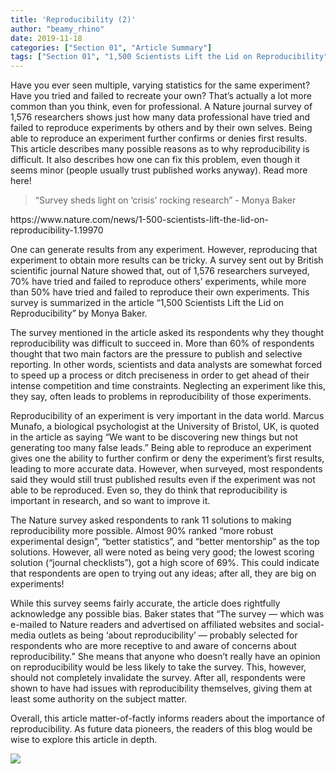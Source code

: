```yaml
---
title: 'Reproducibility (2)'
author: "beamy_rhino"
date: 2019-11-18
categories: ["Section 01", "Article Summary"]
tags: ["Section 01", "1,500 Scientists Lift the Lid on Reproducibility"]
---
```


Have you ever seen multiple, varying statistics for the same experiment? Have you tried and failed to recreate your own? That’s actually a lot more common than you think, even for professional. A Nature journal survey of 1,576 researchers shows just how many data professional have tried and failed to reproduce experiments by others and by their own selves. Being able to reproduce an experiment further confirms or denies first results. This article describes many possible reasons as to why reproducibility is difficult. It also describes how one can fix this problem, even though it seems minor (people usually trust published works anyway). Read more here!

> "Survey sheds light on 'crisis' rocking research"
> - Monya Baker

https://www.nature.com/news/1-500-scientists-lift-the-lid-on-reproducibility-1.19970

One can generate results from any experiment. However, reproducing that experiment to obtain more results can be tricky. A survey sent out by British scientific journal Nature showed that, out of 1,576 researchers surveyed, 70% have tried and failed to reproduce others’ experiments, while more than 50% have tried and failed to reproduce their own experiments. This survey is summarized in the article “1,500 Scientists Lift the Lid on Reproducibility” by Monya Baker.

The survey mentioned in the article asked its respondents why they thought reproducibility was difficult to succeed in. More than 60% of respondents thought that two main factors are the pressure to publish and selective reporting. In other words, scientists and data analysts are somewhat forced to speed up a process or ditch preciseness in order to get ahead of their intense competition and time constraints. Neglecting an experiment like this, they say, often leads to problems in reproducibility of those experiments.

Reproducibility of an experiment is very important in the data world. Marcus Munafo, a biological psychologist at the University of Bristol, UK, is quoted in the article as saying “We want to be discovering new things but not generating too many false leads.” Being able to reproduce an experiment gives one the ability to further confirm or deny the experiment’s first results, leading to more accurate data. However, when surveyed, most respondents said they would still trust published results even if the experiment was not able to be reproduced. Even so, they do think that reproducibility is important in research, and so want to improve it.

The Nature survey asked respondents to rank 11 solutions to making reproducibility more possible. Almost 90% ranked “more robust experimental design”, “better statistics”, and “better mentorship” as the top solutions. However, all were noted as being very good; the lowest scoring solution (“journal checklists”), got a high score of 69%. This could indicate that respondents are open to trying out any ideas; after all, they are big on experiments!

While this survey seems fairly accurate, the article does rightfully acknowledge any possible bias. Baker states that “The survey — which was e-mailed to Nature readers and advertised on affiliated websites and social-media outlets as being 'about reproducibility' — probably selected for respondents who are more receptive to and aware of concerns about reproducibility.” She means that anyone who doesn’t really have an opinion on reproducibility would be less likely to take the survey. This, however, should not completely invalidate the survey. After all, respondents were shown to have had issues with reproducibility themselves, giving them at least some authority on the subject matter.

Overall, this article matter-of-factly informs readers about the importance of reproducibility. As future data pioneers, the readers of this blog would be wise to explore this article in depth.

![](https://geneticliteracyproject.org/wp-content/uploads/2019/05/replication-yellow-art-.jpg)
